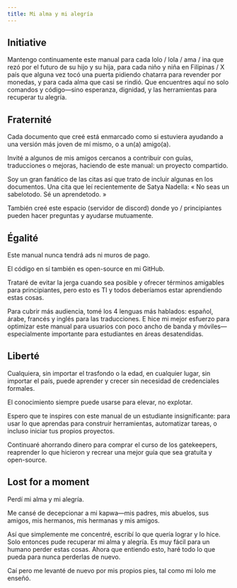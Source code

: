 ```yaml
---
title: Mi alma y mi alegría
---
```


## Initiative

Mantengo continuamente este manual para cada lolo / lola / ama / ina que rezó por el futuro de su hijo y su hija, para cada niño y niña en Filipinas / X país que alguna vez tocó una puerta pidiendo chatarra para revender por monedas, y para cada alma que casi se rindió. Que encuentres aquí no solo comandos y código—sino esperanza, dignidad, y las herramientas para recuperar tu alegría.

## Fraternité

Cada documento que creé está enmarcado como si estuviera ayudando a una versión más joven de mí mismo, o a un(a) amigo(a).

Invité a algunos de mis amigos cercanos a contribuir con guías, traducciones o mejoras, haciendo de este manual: un proyecto compartido.

Soy un gran fanático de las citas así que trato de incluir algunas en los documentos. Una cita que leí recientemente de Satya Nadella: « No seas un sabelotodo. Sé un aprendetodo. »

También creé este espacio (servidor de discord) donde yo / principiantes pueden hacer preguntas y ayudarse mutuamente.

## Égalité

Este manual nunca tendrá ads ni muros de pago.

El código en sí también es open-source en mi GitHub.

Trataré de evitar la jerga cuando sea posible y ofrecer términos amigables para principiantes, pero esto es TI y todos deberíamos estar aprendiendo estas cosas.

Para cubrir más audiencia, tomé los 4 lenguas más hablados: español, árabe, francés y inglés para las traducciones. E hice mi mejor esfuerzo para optimizar este manual para usuarios con poco ancho de banda y móviles—especialmente importante para estudiantes en áreas desatendidas.

## Liberté

Cualquiera, sin importar el trasfondo o la edad, en cualquier lugar, sin importar el país, puede aprender y crecer sin necesidad de credenciales formales.

El conocimiento siempre puede usarse para elevar, no explotar.

Espero que te inspires con este manual de un estudiante insignificante: para usar lo que aprendas para construir herramientas, automatizar tareas, o incluso iniciar tus propios proyectos.

Continuaré ahorrando dinero para comprar el curso de los gatekeepers, reaprender lo que hicieron y recrear una mejor guía que sea gratuita y open-source.

## Lost for a moment

Perdí mi alma y mi alegría.

Me cansé de decepcionar a mi kapwa—mis padres, mis abuelos, sus amigos, mis hermanos, mis hermanas y mis amigos.

Así que simplemente me concentré, escribí lo que quería lograr y lo hice. Solo entonces pude recuperar mi alma y alegría. Es muy fácil para un humano perder estas cosas. Ahora que entiendo esto, haré todo lo que pueda para nunca perderlas de nuevo.

Caí pero me levanté de nuevo por mis propios pies, tal como mi lolo me enseñó.